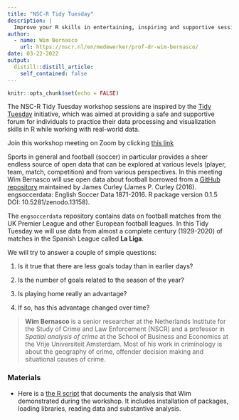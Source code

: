 ```yaml
---
title: "NSC-R Tidy Tuesday"
description: |
  Improve your R skills in entertaining, inspiring and supportive sessions moderated by your own colleagues.
author:
  - name: Wim Bernasco
    url: https://nscr.nl/en/medewerker/prof-dr-wim-bernasco/
date: 03-22-2022
output:
  distill::distill_article:
    self_contained: false
---
```



```r
knitr::opts_chunk$set(echo = FALSE)
```

The NSC-R Tidy Tuesday workshop sessions are inspired by the [Tidy Tuesday](https://www.tidytuesday.com/) initiative, which was aimed at providing a safe and supportive forum for individuals to practice their data processing and visualization skills in R while working with real-world data.

Join this workshop meeting on Zoom by clicking [this link](https://us02web.zoom.us/j/82014209706?pwd=WGdIY21XbFN3OStJSy94bElyMWhIZz09)

Sports in general and football (soccer) in particular provides a sheer endless source of open data that can be explored at various levels (player, team, match, competition) and from various perspectives. In this meeting Wim Bernasco will use open data about football borrowed from a [GitHub repository](https://github.com/jalapic/engsoccerdata)  maintained by James Curley (James P. Curley (2016). engsoccerdata: English Soccer Data 1871-2016. R package version 0.1.5 DOI: 10.5281/zenodo.13158).

The `engsoccerdata` repository contains data on football matches from the UK Premier League and other European football leagues. In this Tidy Tuesday we will use data from almost a complete century (1929-2020) of matches in the Spanish League called **La Liga**.

We will try to answer a couple of simple questions:

1. Is it true that there are less goals today than in earlier days?

2. Is the number of goals related to the season of the year?

3. Is playing home really an advantage?

4. If so, has this advantage changed over time?



> **Wim Bernasco** is a senior researcher at the Netherlands Institute for the Study of Crime and Law Enforcement (NSCR) and a professor in *Spatial analysis of crime* at the School of Business and Economics at the Vrije Universiteit Amsterdam. Most of his work in criminology is about the geography of crime, offender decision making and situational causes of crime.



### Materials

- Here is a [the R script](https://github.com/bernasco/NSC-R_tidy_tuesday_20220322) that documents the analysis that Wim demonstrated during the workshop. It includes installation of packages, loading libraries, reading data and substantive analysis. 




